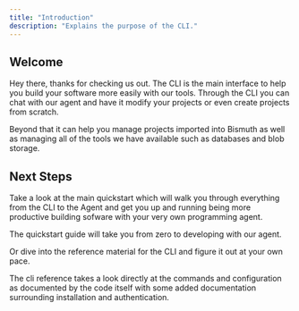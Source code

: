 ```yaml
---
title: "Introduction"
description: "Explains the purpose of the CLI."
---
```


## Welcome

Hey there, thanks for checking us out. The CLI is the main interface to help you build your software more easily with our tools.
Through the CLI you can chat with our agent and have it modify your projects or even create projects from scratch.

Beyond that it can help you manage projects imported into Bismuth as well as managing all of the tools we have available such as databases and blob storage.

## Next Steps

Take a look at the main quickstart which will walk you through everything from the CLI to the Agent and get you up and running being more productive building sofware with your very own programming agent.

<Card title="Quickstart" icon="rabbit-running" href="/sdk-reference/blocks/API">
  The quickstart guide will take you from zero to developing with our agent.
</Card>

Or dive into the reference material for the CLI and figure it out at your own pace.

<Card title="Reference" icon="book" href="/cli-reference/reference/index">
  The cli reference takes a look directly at the commands and configuration as
  documented by the code itself with some added documentation surrounding
  installation and authentication.
</Card>
